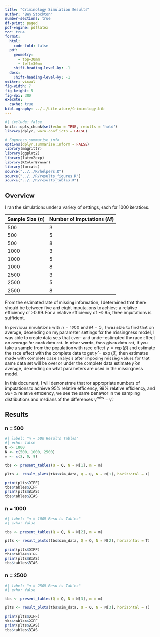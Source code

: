 ```yaml
---
title: "Criminology Simulation Results"
author: "Ben Stockton"
number-sections: true 
df-print: paged
pdf-engine: pdflatex
toc: true
format: 
  html: 
    code-fold: false
  pdf:
    geometry: 
      - top=30mm
      - left=30mm
    shift-heading-level-by: -1
  docx:
    shift-heading-level-by: -1
editor: visual
fig-width: 7
fig-height: 5
fig-dpi: 300
execute: 
  cache: true
bibliography: ../../Literature/Criminology.bib
---
```


```r
#| include: false
knitr::opts_chunk$set(echo = TRUE, results = 'hold')
library(dplyr, warn.conflicts = FALSE)

# Suppress summarise info
options(dplyr.summarise.inform = FALSE)
library(magrittr)
library(ggplot2)
library(latex2exp)
library(RColorBrewer)
library(forcats)
source("../../R/helpers.R")
source("../../R/results_figures.R")
source("../../R/results_tables.R")
```

## Overview

I ran the simulations under a variety of settings, each for 1000 iterations.

| Sample Size ($n$) | Number of Imputations ($M$) |
|-------------------|-----------------------------|
| 500               | 3                           |
| 500               | 5                           |
| 500               | 8                           |
| 1000              | 3                           |
| 1000              | 5                           |
| 1000              | 8                           |
| 2500              | 3                           |
| 2500              | 5                           |
| 2500              | 8                           |

From the estimated rate of missing information, I determined that there should be between five and eight imputations to achieve a relative efficiency of \>0.99. For a relative efficiency of \~0.95, three imputations is sufficient.

In previous simulations with $n = 1000$ and $M = 3$ , I was able to find that on average, depending on my parameter settings for the missingness model, I was able to create data sets that over- and under-estimated the race effect on average for each data set. In other words, for a given data set, if you take a sample from the population with race effect $\gamma = \exp(\beta)$ and estimate the race effect with the complete data to get $\hat{\gamma} = \exp(\hat{\beta})$, then estimates made with complete case analysis after imposing missing values for that same data set will be over or under the complete data estimate $\hat{\gamma}$ on average, depending on what parameters are used in the missingness model.

In this document, I will demonstrate that for appropriate numbers of imputations to achieve 95% relative efficiency, 99% relative efficiency, and 99+% relative efficiency, we see the same behavior in the sampling distributions and medians of the differences $\hat{\gamma}^{miss} - \hat{\gamma}$.

## Results

### n = 500

```r
#| label: "n = 500 Results Tables"
#| echo: false
Q <- 1000
N <- c(500, 1000, 2500)
m <- c(3, 5, 8)

tbs <- present_tables(Q = Q, N = N[1], m = m)

plts <- result_plots(tbs$sim_data, Q = Q, N = N[1], horizontal = T)

print(plts$DIFF)
tbs$tables$DIFF
print(plts$BIAS)
tbs$tables$BIAS
```

### n = 1000

```r
#| label: "n = 1000 Results Tables"
#| echo: false

tbs <- present_tables(Q = Q, N = N[2], m = m)

plts <- result_plots(tbs$sim_data, Q = Q, N = N[2], horizontal = T)

print(plts$DIFF)
tbs$tables$DIFF
print(plts$BIAS)
tbs$tables$BIAS
```

### n = 2500

```r
#| label: "n = 2500 Results Tables"
#| echo: false

tbs <- present_tables(Q = Q, N = N[3], m = m)

plts <- result_plots(tbs$sim_data, Q = Q, N = N[3], horizontal = T)

print(plts$DIFF)
tbs$tables$DIFF
print(plts$BIAS)
tbs$tables$BIAS
```

